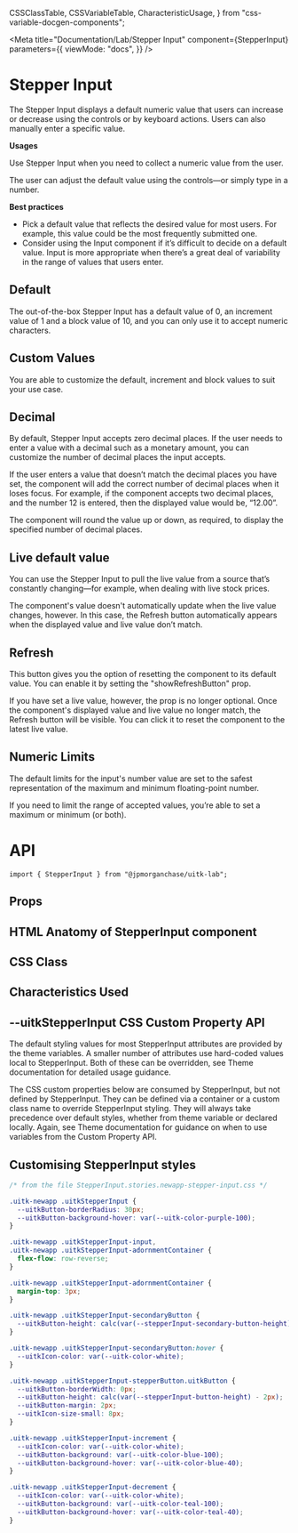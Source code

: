   CSSClassTable,
  CSSVariableTable,
  CharacteristicUsage,
} from "css-variable-docgen-components";

<Meta
  title="Documentation/Lab/Stepper Input"
  component={StepperInput}
  parameters={{
    viewMode: "docs",
  }}
/>

# Stepper Input

The Stepper Input displays a default numeric value that users can increase or decrease using the controls or by keyboard actions. Users can also manually enter a specific value.

**Usages**

Use Stepper Input when you need to collect a numeric value from the user.

The user can adjust the default value using the controls—or simply type in a number.

**Best practices**

- Pick a default value that reflects the desired value for most users. For example, this value could be the most frequently submitted one.
- Consider using the Input component if it’s difficult to decide on a default value. Input is more appropriate when there’s a great deal of variability in the range of values that users enter.

## Default

The out-of-the-box Stepper Input has a default value of 0, an increment value of 1 and a block value of 10, and you can only use it to accept numeric characters.

<Canvas>
  <Story id="lab-stepper-input--default" />
</Canvas>

## Custom Values

You are able to customize the default, increment and block values to suit your use case.

<Canvas>
  <Story id="lab-stepper-input--custom-values" />
</Canvas>

## Decimal

By default, Stepper Input accepts zero decimal places. If the user needs to enter a value with a decimal such as a monetary amount, you can customize the number of decimal places the input accepts.

If the user enters a value that doesn’t match the decimal places you have set, the component will add the correct number of decimal places when it loses focus. For example, if the component accepts two decimal places, and the number 12 is entered, then the displayed value would be, “12.00”.

The component will round the value up or down, as required, to display the specified number of decimal places.

<Canvas>
  <Story id="lab-stepper-input--decimals" />
</Canvas>

## Live default value

You can use the Stepper Input to pull the live value from a source that’s constantly changing—for example, when dealing with live stock prices.

The component's value doesn't automatically update when the live value changes, however. In this case, the Refresh button automatically appears when the displayed value and live value don’t match.

<Canvas>
  <Story id="lab-stepper-input--live-default-value" />
</Canvas>

## Refresh

This button gives you the option of resetting the component to its default value. You can enable it by setting the "showRefreshButton" prop.

If you have set a live value, however, the prop is no longer optional. Once the component's displayed value and live value no longer match, the Refresh button will be visible. You can click it to reset the component to the latest live value.

<Canvas>
  <Story id="lab-stepper-input--refresh-button" />
</Canvas>

## Numeric Limits

The default limits for the input's number value are set to the safest representation of the maximum and minimum floating-point number.

If you need to limit the range of accepted values, you’re able to set a maximum or minimum (or both).

<Canvas>
  <Story id="lab-stepper-input--numeric-limits" />
</Canvas>

# API

```
import { StepperInput } from "@jpmorganchase/uitk-lab";
```

## Props

<ArgsTable of={StepperInput} />

## HTML Anatomy of StepperInput component

<Canvas>
  <ComponentAnatomy>
    <StepperInput defaultValue={999} max={1000} />
  </ComponentAnatomy>
</Canvas>

## CSS Class

<CSSClassTable of={StepperInput} />

## Characteristics Used

<CharacteristicUsage of={StepperInput} />

## --uitkStepperInput CSS Custom Property API

The default styling values for most StepperInput attributes are provided by the theme variables. A smaller number of attributes
use hard-coded values local to StepperInput. Both of these can be overridden, see Theme documentation for detailed usage guidance.

The CSS custom properties below are consumed by StepperInput, but not defined by StepperInput. They can be defined via a container or
a custom class name to override StepperInput styling. They will always take precedence over default styles, whether from theme variable
or declared locally. Again, see Theme documentation for guidance on when to use variables from the Custom Property API.

<CSSVariableTable of={StepperInput} />

## Customising StepperInput styles

<Canvas>
  <Story name="Custom Styling" decorators={[withFlexGap]}>
    <CustomStyling />
  </Story>
</Canvas>

```css
/* from the file StepperInput.stories.newapp-stepper-input.css */

.uitk-newapp .uitkStepperInput {
  --uitkButton-borderRadius: 30px;
  --uitkButton-background-hover: var(--uitk-color-purple-100);
}

.uitk-newapp .uitkStepperInput-input,
.uitk-newapp .uitkStepperInput-adornmentContainer {
  flex-flow: row-reverse;
}

.uitk-newapp .uitkStepperInput-adornmentContainer {
  margin-top: 3px;
}

.uitk-newapp .uitkStepperInput-secondaryButton {
  --uitkButton-height: calc(var(--stepperInput-secondary-button-height) - 2px);
}

.uitk-newapp .uitkStepperInput-secondaryButton:hover {
  --uitkIcon-color: var(--uitk-color-white);
}

.uitk-newapp .uitkStepperInput-stepperButton.uitkButton {
  --uitkButton-borderWidth: 0px;
  --uitkButton-height: calc(var(--stepperInput-button-height) - 2px);
  --uitkButton-margin: 2px;
  --uitkIcon-size-small: 8px;
}

.uitk-newapp .uitkStepperInput-increment {
  --uitkIcon-color: var(--uitk-color-white);
  --uitkButton-background: var(--uitk-color-blue-100);
  --uitkButton-background-hover: var(--uitk-color-blue-40);
}

.uitk-newapp .uitkStepperInput-decrement {
  --uitkIcon-color: var(--uitk-color-white);
  --uitkButton-background: var(--uitk-color-teal-100);
  --uitkButton-background-hover: var(--uitk-color-teal-40);
}
```
